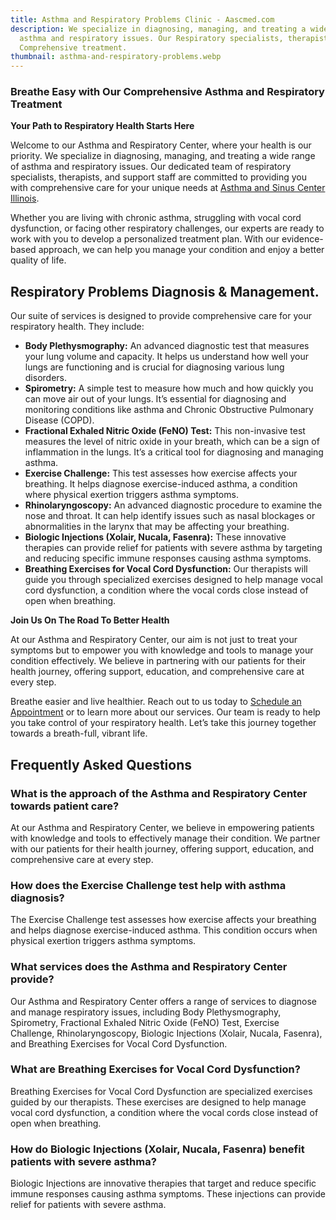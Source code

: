 ```yaml
---
title: Asthma and Respiratory Problems Clinic - Aascmed.com
description: We specialize in diagnosing, managing, and treating a wide range of
  asthma and respiratory issues. Our Respiratory specialists, therapists offers
  Comprehensive treatment.
thumbnail: asthma-and-respiratory-problems.webp
---
```

### **Breathe Easy with Our Comprehensive Asthma and Respiratory Treatment**

**Your Path to Respiratory Health Starts Here**

Welcome to our Asthma and Respiratory Center, where your health is our priority. We specialize in diagnosing, managing, and treating a wide range of asthma and respiratory issues. Our dedicated team of respiratory specialists, therapists, and support staff are committed to providing you with comprehensive care for your unique needs at [Asthma and Sinus Center Illinois](https://aascmed.com/).

Whether you are living with chronic asthma, struggling with vocal cord dysfunction, or facing other respiratory challenges, our experts are ready to work with you to develop a personalized treatment plan. With our evidence-based approach, we can help you manage your condition and enjoy a better quality of life.

<ButtonList />

## Respiratory Problems Diagnosis & Management.

Our suite of services is designed to provide comprehensive care for your respiratory health. They include:

- **Body Plethysmography:** An advanced diagnostic test that measures your lung volume and capacity. It helps us understand how well your lungs are functioning and is crucial for diagnosing various lung disorders.
- **Spirometry:** A simple test to measure how much and how quickly you can move air out of your lungs. It’s essential for diagnosing and monitoring conditions like asthma and Chronic Obstructive Pulmonary Disease (COPD).
- **Fractional Exhaled Nitric Oxide (FeNO) Test:** This non-invasive test measures the level of nitric oxide in your breath, which can be a sign of inflammation in the lungs. It’s a critical tool for diagnosing and managing asthma.
- **Exercise Challenge:** This test assesses how exercise affects your breathing. It helps diagnose exercise-induced asthma, a condition where physical exertion triggers asthma symptoms.
- **Rhinolaryngoscopy:** An advanced diagnostic procedure to examine the nose and throat. It can help identify issues such as nasal blockages or abnormalities in the larynx that may be affecting your breathing.
- **Biologic Injections (Xolair, Nucala, Fasenra):** These innovative therapies can provide relief for patients with severe asthma by targeting and reducing specific immune responses causing asthma symptoms.
- **Breathing Exercises for Vocal Cord Dysfunction:** Our therapists will guide you through specialized exercises designed to help manage vocal cord dysfunction, a condition where the vocal cords close instead of open when breathing.

**Join Us On The Road To Better Health**

At our Asthma and Respiratory Center, our aim is not just to treat your symptoms but to empower you with knowledge and tools to manage your condition effectively. We believe in partnering with our patients for their health journey, offering support, education, and comprehensive care at every step.

Breathe easier and live healthier. Reach out to us today to [Schedule an Appointment](https://www.zocdoc.com/practice/allergy-asthma-and-sinus-centers-3233) or to learn more about our services. Our team is ready to help you take control of your respiratory health. Let’s take this journey together towards a breath-full, vibrant life.

<ContactBanner />

## Frequently Asked Questions

### What is the approach of the Asthma and Respiratory Center towards patient care?

At our Asthma and Respiratory Center, we believe in empowering patients 
with knowledge and tools to effectively manage their condition. We 
partner with our patients for their health journey, offering support, 
education, and comprehensive care at every step.

### How does the Exercise Challenge test help with asthma diagnosis?

The Exercise Challenge test assesses how exercise affects your breathing
 and helps diagnose exercise-induced asthma. This condition occurs when 
physical exertion triggers asthma symptoms.

### What services does the Asthma and Respiratory Center provide?

Our Asthma and Respiratory Center offers a range of services to diagnose
 and manage respiratory issues, including Body Plethysmography, 
Spirometry, Fractional Exhaled Nitric Oxide (FeNO) Test, Exercise 
Challenge, Rhinolaryngoscopy, Biologic Injections (Xolair, Nucala, 
Fasenra), and Breathing Exercises for Vocal Cord Dysfunction.

### What are Breathing Exercises for Vocal Cord Dysfunction?

Breathing Exercises for Vocal Cord Dysfunction are specialized exercises
 guided by our therapists. These exercises are designed to help manage 
vocal cord dysfunction, a condition where the vocal cords close instead 
of open when breathing.

### How do Biologic Injections (Xolair, Nucala, Fasenra) benefit patients with severe asthma?

Biologic Injections are innovative therapies that target and reduce 
specific immune responses causing asthma symptoms. These injections can 
provide relief for patients with severe asthma.
